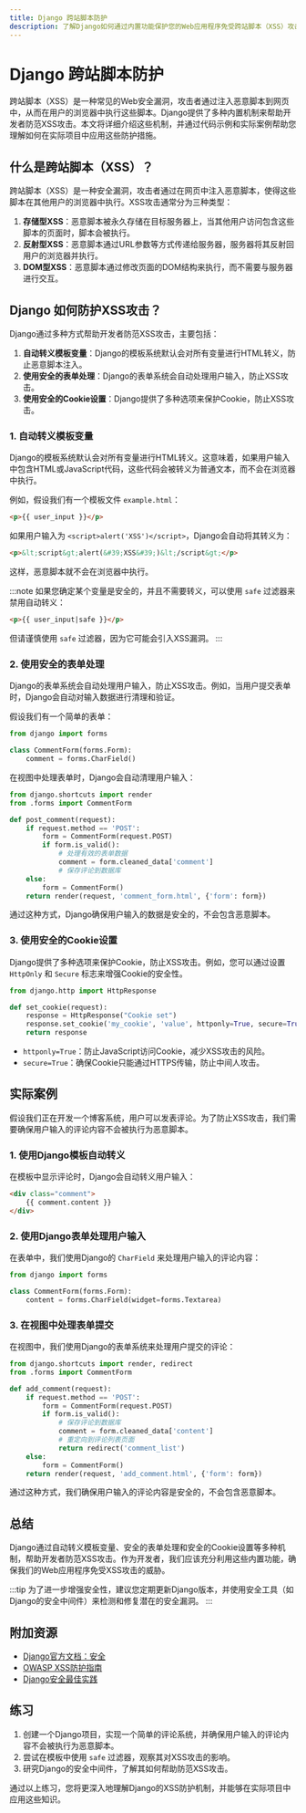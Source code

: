 ```yaml
---
title: Django 跨站脚本防护
description: 了解Django如何通过内置功能保护您的Web应用程序免受跨站脚本（XSS）攻击。本文适合初学者，包含代码示例和实际案例。
---
```


# Django 跨站脚本防护

跨站脚本（XSS）是一种常见的Web安全漏洞，攻击者通过注入恶意脚本到网页中，从而在用户的浏览器中执行这些脚本。Django提供了多种内置机制来帮助开发者防范XSS攻击。本文将详细介绍这些机制，并通过代码示例和实际案例帮助您理解如何在实际项目中应用这些防护措施。

## 什么是跨站脚本（XSS）？

跨站脚本（XSS）是一种安全漏洞，攻击者通过在网页中注入恶意脚本，使得这些脚本在其他用户的浏览器中执行。XSS攻击通常分为三种类型：

1. **存储型XSS**：恶意脚本被永久存储在目标服务器上，当其他用户访问包含这些脚本的页面时，脚本会被执行。
2. **反射型XSS**：恶意脚本通过URL参数等方式传递给服务器，服务器将其反射回用户的浏览器并执行。
3. **DOM型XSS**：恶意脚本通过修改页面的DOM结构来执行，而不需要与服务器进行交互。

## Django 如何防护XSS攻击？

Django通过多种方式帮助开发者防范XSS攻击，主要包括：

1. **自动转义模板变量**：Django的模板系统默认会对所有变量进行HTML转义，防止恶意脚本注入。
2. **使用安全的表单处理**：Django的表单系统会自动处理用户输入，防止XSS攻击。
3. **使用安全的Cookie设置**：Django提供了多种选项来保护Cookie，防止XSS攻击。

### 1. 自动转义模板变量

Django的模板系统默认会对所有变量进行HTML转义。这意味着，如果用户输入中包含HTML或JavaScript代码，这些代码会被转义为普通文本，而不会在浏览器中执行。

例如，假设我们有一个模板文件 `example.html`：

```html
<p>{{ user_input }}</p>
```

如果用户输入为 `<script>alert('XSS')</script>`，Django会自动将其转义为：

```html
<p>&lt;script&gt;alert(&#39;XSS&#39;)&lt;/script&gt;</p>
```

这样，恶意脚本就不会在浏览器中执行。

:::note
如果您确定某个变量是安全的，并且不需要转义，可以使用 `safe` 过滤器来禁用自动转义：

```html
<p>{{ user_input|safe }}</p>
```

但请谨慎使用 `safe` 过滤器，因为它可能会引入XSS漏洞。
:::

### 2. 使用安全的表单处理

Django的表单系统会自动处理用户输入，防止XSS攻击。例如，当用户提交表单时，Django会自动对输入数据进行清理和验证。

假设我们有一个简单的表单：

```python
from django import forms

class CommentForm(forms.Form):
    comment = forms.CharField()
```

在视图中处理表单时，Django会自动清理用户输入：

```python
from django.shortcuts import render
from .forms import CommentForm

def post_comment(request):
    if request.method == 'POST':
        form = CommentForm(request.POST)
        if form.is_valid():
            # 处理有效的表单数据
            comment = form.cleaned_data['comment']
            # 保存评论到数据库
    else:
        form = CommentForm()
    return render(request, 'comment_form.html', {'form': form})
```

通过这种方式，Django确保用户输入的数据是安全的，不会包含恶意脚本。

### 3. 使用安全的Cookie设置

Django提供了多种选项来保护Cookie，防止XSS攻击。例如，您可以通过设置 `HttpOnly` 和 `Secure` 标志来增强Cookie的安全性。

```python
from django.http import HttpResponse

def set_cookie(request):
    response = HttpResponse("Cookie set")
    response.set_cookie('my_cookie', 'value', httponly=True, secure=True)
    return response
```

- `httponly=True`：防止JavaScript访问Cookie，减少XSS攻击的风险。
- `secure=True`：确保Cookie只能通过HTTPS传输，防止中间人攻击。

## 实际案例

假设我们正在开发一个博客系统，用户可以发表评论。为了防止XSS攻击，我们需要确保用户输入的评论内容不会被执行为恶意脚本。

### 1. 使用Django模板自动转义

在模板中显示评论时，Django会自动转义用户输入：

```html
<div class="comment">
    {{ comment.content }}
</div>
```

### 2. 使用Django表单处理用户输入

在表单中，我们使用Django的 `CharField` 来处理用户输入的评论内容：

```python
from django import forms

class CommentForm(forms.Form):
    content = forms.CharField(widget=forms.Textarea)
```

### 3. 在视图中处理表单提交

在视图中，我们使用Django的表单系统来处理用户提交的评论：

```python
from django.shortcuts import render, redirect
from .forms import CommentForm

def add_comment(request):
    if request.method == 'POST':
        form = CommentForm(request.POST)
        if form.is_valid():
            # 保存评论到数据库
            comment = form.cleaned_data['content']
            # 重定向到评论列表页面
            return redirect('comment_list')
    else:
        form = CommentForm()
    return render(request, 'add_comment.html', {'form': form})
```

通过这种方式，我们确保用户输入的评论内容是安全的，不会包含恶意脚本。

## 总结

Django通过自动转义模板变量、安全的表单处理和安全的Cookie设置等多种机制，帮助开发者防范XSS攻击。作为开发者，我们应该充分利用这些内置功能，确保我们的Web应用程序免受XSS攻击的威胁。

:::tip
为了进一步增强安全性，建议您定期更新Django版本，并使用安全工具（如Django的安全中间件）来检测和修复潜在的安全漏洞。
:::

## 附加资源

- [Django官方文档：安全](https://docs.djangoproject.com/en/stable/topics/security/)
- [OWASP XSS防护指南](https://owasp.org/www-community/attacks/xss/)
- [Django安全最佳实践](https://docs.djangoproject.com/en/stable/howto/deployment/checklist/)

## 练习

1. 创建一个Django项目，实现一个简单的评论系统，并确保用户输入的评论内容不会被执行为恶意脚本。
2. 尝试在模板中使用 `safe` 过滤器，观察其对XSS攻击的影响。
3. 研究Django的安全中间件，了解其如何帮助防范XSS攻击。

通过以上练习，您将更深入地理解Django的XSS防护机制，并能够在实际项目中应用这些知识。